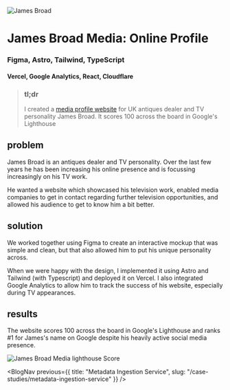 
<Image
  src={cover}
  alt="James Broad"
  className="object-cover object-left aspect-video"
  priority
/>

# James Broad Media: Online Profile
### Figma, Astro, Tailwind, TypeScript
#### Vercel, Google Analytics, React, Cloudflare

>### tl;dr
>I created a [media profile website](https://jamesbroad.net) for UK antiques dealer and TV personality James Broad. It scores 100 across the board in Google's Lighthouse

## problem
James Broad is an antiques dealer and TV personality. Over the last few years he has been increasing his online presence and is focussing increasingly on his TV work.

He wanted a website which showcased his television work, enabled media companies to get in contact regarding further television opportunities, and allowed his audience to get to know him a bit better.

## solution
We worked together using Figma to create an interactive mockup that was simple and clean, but that also allowed him to put his unique personality across.

When we were happy with the design, I implemented it using Astro and Tailwind (with Typescript) and deployed it on Vercel. I also integrated Google Analytics to allow him to track the success of his website, especially during TV appearances.

## results
The website scores 100 across the board in Google's Lighthouse and ranks #1 for James's name on Google despite his heavily active social media presence.

<Image
  src={lighthouse}
  alt="James Broad Media lighthouse Score"
  className="mx-auto w-[400px]"
  priority
/>

<ContactBanner />

<BlogNav 
  previous={{ title: "Metadata Ingestion Service", slug: "/case-studies/metadata-ingestion-service" }} 
/>
